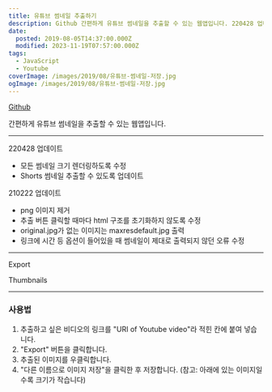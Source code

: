 ```yaml
---
title: 유튜브 썸네일 추출하기
description: Github 간편하게 유튜브 썸네일을 추출할 수 있는 웹앱입니다. 220428 업데이트 모든 썸네일 크기 렌더링하도록 수정 Shorts 썸네일 추출할 수 있도록 업데이트 210222 업데이트 png 이미지 제거 추출 버튼 클릭할 때마다 html 구조를 초기화하지 않도록 수정 original.jpg가 없는 이미지는 maxresdefault.jpg 출력 링크에 시간 등 옵션이 들어있을 때 썸네일이 제대로 출력되지 않던 오류 수정 Export Thumbnails 사용법
date:
  posted: 2019-08-05T14:37:00.000Z
  modified: 2023-11-19T07:57:00.000Z
tags:
  - JavaScript
  - Youtube
coverImage: /images/2019/08/유튜브-썸네일-저장.jpg
ogImage: /images/2019/08/유튜브-썸네일-저장.jpg
---
```


[Github](https://github.com/marshallku/Youtube-Thumbnail-Downloader)

간편하게 유튜브 썸네일을 추출할 수 있는 웹앱입니다.

---

220428 업데이트

* 모든 썸네일 크기 렌더링하도록 수정
* Shorts 썸네일 추출할 수 있도록 업데이트

210222 업데이트

* png 이미지 제거
* 추출 버튼 클릭할 때마다 html 구조를 초기화하지 않도록 수정
* original.jpg가 없는 이미지는 maxresdefault.jpg 출력
* 링크에 시간 등 옵션이 들어있을 때 썸네일이 제대로 출력되지 않던 오류 수정

---

Export 

Thumbnails

---

### 사용법

1. 추출하고 싶은 비디오의 링크를 "URI of Youtube video"라 적힌 칸에 붙여 넣습니다.
2. "Export" 버튼을 클릭합니다.
3. 추출된 이미지를 우클릭합니다.
4. "다른 이름으로 이미지 저장"을 클릭한 후 저장합니다. (참고: 아래에 있는 이미지일수록 크기가 작습니다)